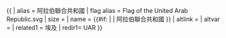 {{ {{{1<noinclude>|country showdata</noinclude>}}}
| alias = 阿拉伯聯合共和國
| flag alias = Flag of the United Arab Republic.svg
| size = {{{size|}}}
| name = {{#if: {{{name|}}} | {{{name|}}} | 阿拉伯聯合共和國 }}
| altlink = {{{altlink|}}}
| altvar = {{{altvar|}}}
<noinclude>
| related1 = 埃及
| redir1= UAR
</noinclude>
}}